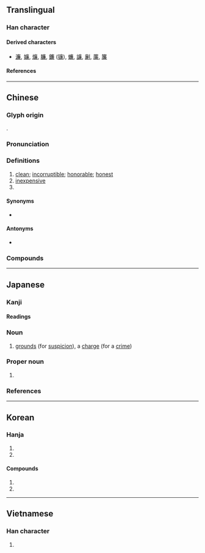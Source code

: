 {{character info}}
{{character info|0xf9a2}}

==Translingual==

===Han character===
{{Han char|rn=53|rad=广|as=10|sn=13|four=00237|canj=ITXC|ids=⿸广兼}}

====Derived characters====
* [[濂]], [[嬚]], [[燫]], [[臁]], [[鐮]] ([[镰]]), [[蠊]], [[譧]], [[劆]], [[薕]], [[簾]]

====References====
{{Han ref|kx=0349.080|dkj=09436|dj=0659.320|hdz=20896.010|uh=5EC9|ud=24265|bh=B747|bd=46919}}
{{Han ref|uh=F9A2}}

----

==Chinese==
{{zh-forms|alt=亷,㢘,槏,𠪊,𤎉,𠪕,𢉧,𢋯,𠔳}}

===Glyph origin===
{{Han etym}}
{{Han compound|广|兼|ls=psc|c1=s|c2=p}}.

===Pronunciation===
{{zh-pron
|m=lián
|m-s=nian2
|c=lim4
|c-t=liam3
|g=lien4
|h=pfs=liàm;gd=liam2
|j=lie1
|mb=lǐng
|md=lièng
|mn=ml,jj,na,yc,zp,ct,tw,kl:liâm/ha:lêm
|mn-t=liam5/niam5/niang5
|mn-t_note=liam5 - Chaozhou; niam5 - Shantou, Jieyang, Chaoyang, Puning, Huilai; niang5 - Chenghai
|w=3li
|x=lienn2
|mc=y
|oc=y
|ma=y
|cat=a
}}

===Definitions===
{{zh-hanzi}}

# [[clean]]; [[incorruptible]]; [[honorable]]; [[honest]]
# [[inexpensive]]
# {{surname|zh}}

====Synonyms====
* {{sense|clean}} {{zh-l|潔}}

====Antonyms====
* {{sense|inexpensive}} {{zh-l|貴}}

===Compounds===
{{zh-der|廉能|廉潔|大法小廉|廉士|廉纖|價廉物美|廉宜|廉正|一廉如水|廉使|廉頑立懦|廉隅|廉鍔|廉讓|廉白|廉泉|廉政|廉恥|廉吏|廉價|孝廉方正|廉直|小廉曲謹|廉錦楓|廉潔奉公|孝廉|小廉大法|寡廉鮮恥|大廉價|廉明|廉訪|句廉|廉俸|低廉|物美價廉|清廉|知羞識廉|禮義廉恥|正直清廉|砥礪廉隅|毀廉蔑恥|蚓廉|養廉|頑廉懦立|舉孝廉|飛廉|節義廉明|裡廉|威廉|廉署|廉江}}

----

==Japanese==
{{ja-kanji forms-IVS
|code=F9A2
|svs=0
|vs1=00
|vs2=03
|col-vs1=aj
|col-vs2=hdmj
|pic-kyu=Uf9a2.svg
|ref={{R:Kanjipedia|0007301600}}
}}

===Kanji===
{{ja-kanji|grade=c|rs=广10|kyu=&#63906;}}

====Readings====
{{ja-readings
|goon=れん<れん<れむ
|kanon=れん<れん<れむ
|kun=いさぎよ-い<いさぎよ-し, かど-, きよ-い, やす-い<やす-し
|nanori=おさ, かど, きよ, きよし, すが, すなお, ただし, やす, ゆき
}}

===Noun===
{{ja-noun|かど}}

# [[grounds]] (for [[suspicion]]), a [[charge]] (for a [[crime]])

===Proper noun===
{{ja-pos|proper|れん}}

# {{given name|ja|male|or=female|sort=れん}}

===References===
<references/>

----

==Korean==

===Hanja===
{{ko-hanja|[[청렴]][[하다|할]]|렴||염}}

# {{hanja form of|[[렴]]/[[염]]|[[upright]], [[honorable]], [[honest]], [[pure]]}}
# {{hanja form of|[[렴]]/[[염]]|to [[spy on]]}}

====Compounds====
# {{m|ko|청렴(淸廉)|t=honesty}}
# {{m|ko|염탐(廉探)|t=snooping, nosing around}}

----

==Vietnamese==

===Han character===
{{vi-readings|reading=liêm, rèm|rs=广10}}

# {{rfdef|vi|sort=广10}}